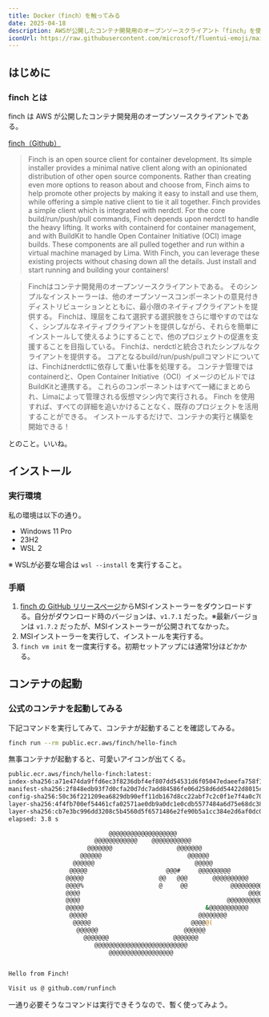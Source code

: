 ---
title: Docker（finch）を触ってみる
date: 2025-04-18
description: AWSが公開したコンテナ開発用のオープンソースクライアント「finch」を使ってみました。
iconUrl: https://raw.githubusercontent.com/microsoft/fluentui-emoji/main/assets/Love%20letter/Flat/love_letter_flat.svg
---

## はじめに

### finch とは

finch は AWS が公開したコンテナ開発用のオープンソースクライアントである。

[finch（Github）](https://github.com/runfinch/finch)

>Finch is an open source client for container development. Its simple installer provides a minimal native client along with an opinionated distribution of other open source components. Rather than creating even more options to reason about and choose from, Finch aims to help promote other projects by making it easy to install and use them, while offering a simple native client to tie it all together.
>Finch provides a simple client which is integrated with nerdctl. For the core build/run/push/pull commands, Finch depends upon nerdctl to handle the heavy lifting. It works with containerd for container management, and with BuildKit to handle Open Container Initiative (OCI) image builds. These components are all pulled together and run within a virtual machine managed by Lima.
>With Finch, you can leverage these existing projects without chasing down all the details. Just install and start running and building your containers!

>Finchはコンテナ開発用のオープンソースクライアントである。 そのシンプルなインストーラーは、他のオープンソースコンポーネントの意見付きディストリビューションとともに、最小限のネイティブクライアントを提供する。 Finchは、理屈をこねて選択する選択肢をさらに増やすのではなく、シンプルなネイティブクライアントを提供しながら、それらを簡単にインストールして使えるようにすることで、他のプロジェクトの促進を支援することを目指している。
>Finchは、nerdctlと統合されたシンプルなクライアントを提供する。 コアとなるbuild/run/push/pullコマンドについては、Finchはnerdctlに依存して重い仕事を処理する。 コンテナ管理ではcontainerdと、Open Container Initiative（OCI）イメージのビルドではBuildKitと連携する。 これらのコンポーネントはすべて一緒にまとめられ、Limaによって管理される仮想マシン内で実行される。
>Finch を使用すれば、すべての詳細を追いかけることなく、既存のプロジェクトを活用することができる。 インストールするだけで、コンテナの実行と構築を開始できる！

とのこと。いいね。

## インストール

### 実行環境

私の環境は以下の通り。

- Windows 11 Pro
- 23H2
- WSL 2

※ WSLが必要な場合は `wsl --install` を実行すること。

### 手順

1. [finch の GitHub リリースページ](https://github.com/runfinch/finch/releases)からMSIインストーラーをダウンロードする。自分がダウンロード時のバージョンは、`v1.7.1` だった。※最新バージョンは `v1.7.2` だったが、MSIインストーラーが公開されてなかった。
2. MSIインストーラーを実行して、インストールを実行する。
3. `finch vm init` を一度実行する。初期セットアップには通常1分ほどかかる。

## コンテナの起動

### 公式のコンテナを起動してみる

下記コマンドを実行してみて、コンテナが起動することを確認してみる。

```bash
finch run --rm public.ecr.aws/finch/hello-finch
```

無事コンテナが起動すると、可愛いアイコンが出てくる。

```bash
public.ecr.aws/finch/hello-finch:latest:                                          resolved       |++++++++++++++++++++++++++++++++++++++|
index-sha256:a71e474da9ffd6ec3f8236dbf4ef807dd54531d6f05047edaeefa758f1b1bb7e:    done           |++++++++++++++++++++++++++++++++++++++|
manifest-sha256:2f848edb93f7d0cfa20d7dc7add84586fe06d258d6dd54422d8015c584ff3b9e: done           |++++++++++++++++++++++++++++++++++++++|
config-sha256:50c36f221209ea6829db90eff11db167d8cc22abf7c2c0f1e7f4a0c701c0592f:   done           |++++++++++++++++++++++++++++++++++++++|
layer-sha256:4f4fb700ef54461cfa02571ae0db9a0dc1e0cdb5577484a6d75e68dc38e8acc1:    done           |++++++++++++++++++++++++++++++++++++++|
layer-sha256:cb7e3bc996dd3208c5b4560d5f6571486e2fe90b5a1cc384e2d6af0dc07de02a:    done           |++++++++++++++++++++++++++++++++++++++|
elapsed: 3.8 s                                                                    total:  1.0 Mi (279.9 KiB/s)

                            @@@@@@@@@@@@@@@@@@@
                        @@@@@@@@@@@@    @@@@@@@@@@@
                      @@@@@@@                  @@@@@@@
                    @@@@@@                        @@@@@@
                  @@@@@@                            @@@@@
                 @@@@@                      @@@#     @@@@@@@@@
                @@@@@                     @@   @@@       @@@@@@@@@@
                @@@@%                     @     @@            @@@@@@@@@@@
                @@@@                                               @@@@@@@@
                @@@@                                         @@@@@@@@@@@&
                @@@@@                                  &@@@@@@@@@@@
                 @@@@@                               @@@@@@@@
                  @@@@@                            @@@@@(
                   @@@@@@                        @@@@@@
                     @@@@@@@                  @@@@@@@
                        @@@@@@@@@@@@@@@@@@@@@@@@@@
                            @@@@@@@@@@@@@@@@@@


Hello from Finch!

Visit us @ github.com/runfinch
```

一通り必要そうなコマンドは実行できそうなので、暫く使ってみよう。